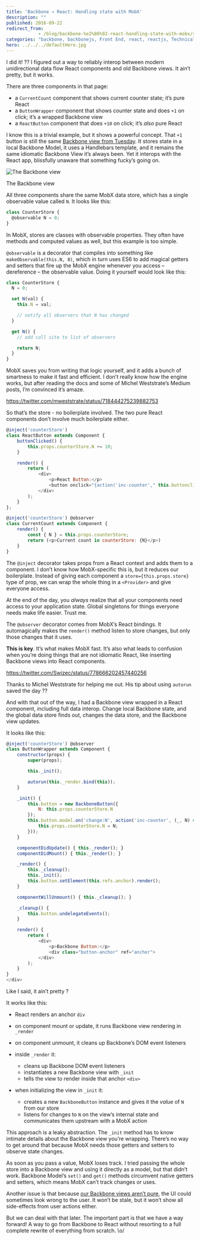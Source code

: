 ```yaml
---
title: 'Backbone → React: Handling state with MobX'
description: ""
published: 2016-09-22
redirect_from: 
            - /blog/backbone-%e2%86%92-react-handling-state-with-mobx/swizec/7051
categories: "backbone, backbonejs, Front End, react, reactjs, Technical"
hero: ../../../defaultHero.jpg
---
```

I did it! ?? I figured out a way to reliably interop between modern unidirectional data flow React components and old Backbone views. It ain’t pretty, but it works.

There are three components in that page:

- a `CurrentCount` component that shows current counter state; it’s pure React
- a `ButtonWrapper` component that shows counter state and does `+1` on click; it’s a wrapped Backbone view
- a `ReactButton` component that does `+10` on click; it’s _also_ pure React

I know this is a trivial example, but it shows a powerful concept. That `+1` button is still the same [Backbone view from Tuesday](https://swizec.com/blog/backbone-react-step-1/swizec/7042). It stores state in a local Backbone Model, it uses a Handlebars template, and it remains the same idiomatic Backbone View it’s always been. Yet it interops with the React app, blissfully unaware that something fucky’s going on.

![The Backbone view](./img/ZlUUWAf.gif)

The Backbone view

All three components share the same MobX data store, which has a single observable value called `N`. It looks like this:

```javascript
class CounterStore {
  @observable N = 0;
}
```

In MobX, stores are classes with observable properties. They often have methods and computed values as well, but this example is too simple.

`@observable` is a decorator that compiles into something like `makeObservable(this.N, 0)`, which in turn uses ES6 to add magical getters and setters that fire up the MobX engine whenever you access – dereference – the observable value. Doing it yourself would look like this:

```javascript
class CounterStore {
  N = 0;

  set N(val) {
    this.N = val;

    // notify all observers that N has changed
  }

  get N() {
    // add call site to list of observers

    return N;
  }
}
```

MobX saves you from writing that logic yourself, and it adds a bunch of smartness to make it fast and efficient. I don’t really know how the engine works, but after reading the docs and some of Michel Weststrate’s Medium posts, I’m convinced it’s amaze.

https://twitter.com/mweststrate/status/718444275239882753

So that’s the store - no boilerplate involved. The two pure React components don’t involve much boilerplate either.

```javascript
@inject('counterStore')
class ReactButton extends Component {
    buttonClicked() {
        this.props.counterStore.N += 10;
    }

    render() {
        return (
            <div>
                <p>React Button:</p>
                <button onclick="{action('inc-counter'," this.buttonclicked.bind(this))}="">Jump click count +10</button>
            </div>
        );
    }
};

@inject('counterStore') @observer
class CurrentCount extends Component {
    render() {
        const { N } = this.props.counterStore;
        return (<p>Current count in counterStore: {N}</p>)
    }
}
```

The `@inject` decorator takes props from a React context and adds them to a component. I don’t know how MobX-specific this is, but it reduces our boilerplate. Instead of giving each component a `store={this.props.store}` type of prop, we can wrap the whole thing in a `<Provider>` and give everyone access.

At the end of the day, you _always_ realize that all your components need access to your application state. Global singletons for things everyone needs make life easier. Trust me.

The `@observer` decorator comes from MobX’s React bindings. It automagically makes the `render()` method listen to store changes, but only those changes that it uses.

**This is key**. It’s what makes MobX fast. It’s also what leads to confusion when you’re doing things that are not idiomatic React, like inserting Backbone views into React components.

https://twitter.com/Swizec/status/778666202457440256

Thanks to Michel Weststrate for helping me out. His tip about using `autorun` saved the day ??

And with that out of the way, I had a Backbone view wrapped in a React component, including full data interop. Change local Backbone state, and the global data store finds out, changes the data store, and the Backbone view updates.

It looks like this:

```javascript
@inject('counterStore') @observer
class ButtonWrapper extends Component {
    constructor(props) {
        super(props);

        this._init();

        autorun(this._render.bind(this));
    }

    _init() {
        this.button = new BackboneButton({
            N: this.props.counterStore.N
        });
        this.button.model.on('change:N', action('inc-counter', (_, N) => {
            this.props.counterStore.N = N;
        }));
    }

    componentDidUpdate() { this._render(); }
    componentDidMount() { this._render(); }

    _render() {
        this._cleanup();
        this._init();
        this.button.setElement(this.refs.anchor).render();
    }

    componentWillUnmount() { this._cleanup(); }

    _cleanup() {
        this.button.undelegateEvents();
    }

    render() {
        return (
            <div>
                <p>Backbone Button:</p>
                <div class="button-anchor" ref="anchor">
            </div>
        );
    }
}
</div>
```

Like I said, it ain’t pretty ?

It works like this:

- React renders an anchor `div`

- on component mount or update, it runs Backbone view rendering in `_render`

- on component unmount, it cleans up Backbone’s DOM event listeners

- inside `_render` it:

  - cleans up Backbone DOM event listeners
  - instantiates a new Backbone view with `_init`
  - tells the view to render inside that anchor `<div>`

- when initializing the view in `_init` it:

  - creates a new `BackboneButton` instance and gives it the _value_ of `N` from our store
  - listens for changes to `N` on the view’s internal state and communicates them upstream with a MobX action

This approach is a leaky abstraction. The `_init` method has to know intimate details about the Backbone view you’re wrapping. There’s no way to get around that because MobX needs those getters and setters to observe state changes.

As soon as you pass a value, MobX loses track. I tried passing the whole store into a Backbone view and using it directly as a model, but that didn’t work. Backbone Model’s `set()` and `get()` methods circumvent native getters and setters, which means MobX can’t track changes or uses.

Another issue is that because [our Backbone views aren’t pure](https://swizec.com/blog/backbone-%E2%86%92-react-its-a-people-problem-after-all-%F0%9F%98%91/swizec/7049), the UI could sometimes look wrong to the user. It won’t be stale, but it won’t show all side-effects from user actions either.

But we can deal with that later. The important part is that we have a way forward! A way to go from Backbone to React without resorting to a full complete rewrite of everything from scratch. \\o/